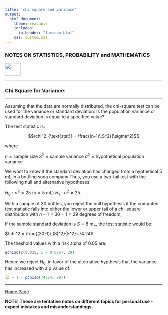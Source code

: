 ```yaml
---
title: 'chi square and variance'
output: 
  html_document:
    theme: readable
    includes:
      in_header: "favicon.html" 
    css: custom.css
---
```



### **NOTES ON STATISTICS, PROBABILITY and MATHEMATICS**

<a href="http://rinterested.github.io/statistics/index.html">
<img HEIGHT="40" WIDTH="50" src="logo.PNG"></a>

---

### Chi Square for Variance:

---


Assuming that the data are normally distributed, the chi-square test can be used for the variance or standard deviation: Is the population variance or standard deviation is equal to a specified value?

The test statistic is:

$$\chi^2_{\text{stat}} = \frac{(n-1)\,S^2}{\sigma^2}$$

where

$n = \text{sample size}$
$S^2 = \text{sample variance}$
$\sigma^2 = \text{hypothetical population variance}$

We want to know if the standard deviation has changed from a hypthetical
$5$ mL in a bottling soda company Thus, you use a two-tail test with the following null and alternative hypotheses:

$H_0: \sigma^2 = 25$ ($\sigma = 5$ mL)
$H_1: \sigma^2 \neq 25$.

With a sample of 30 bottles, you reject the null hypothesis if the computed test statistic falls into either the lower or upper tail of a chi-square distribution with $n-1 = 30 - 1 =29$ degrees of freedom,

If the sample standard deviation is $S = 8$ mL, the test statistic would be:

$\chi^2 = \frac{(30-1)\,(8)^2}{5^2}=74.24$

The theshold values with a risk alpha of $0.05$ are:

```r
qchisq(c(0.025, 1 - 0.025), 29)
```

Hence we reject $H_0$, in favor of the alternative hypthesis that the variance has increased with a p value of:

```r
(p = 1 - pchisq(74.24, 29))
```

---
<a href="http://rinterested.github.io/statistics/index.html">Home Page</a>

**NOTE: These are tentative notes on different topics for personal use - expect mistakes and misunderstandings.**

